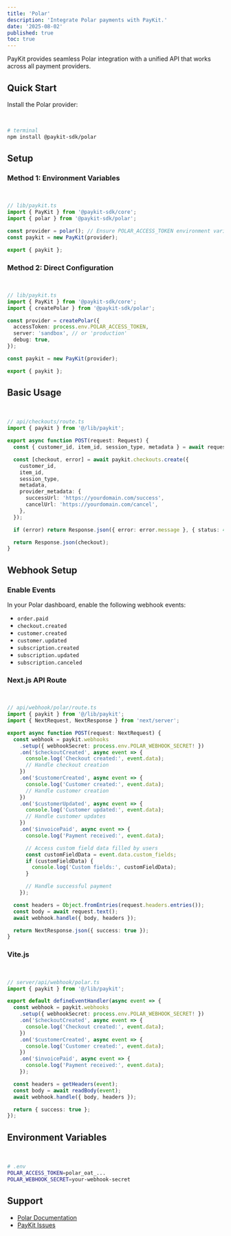 ```yaml
---
title: 'Polar'
description: 'Integrate Polar payments with PayKit.'
date: '2025-08-02'
published: true
toc: true
---
```


PayKit provides seamless Polar integration with a unified API that works across all payment providers.

## Quick Start

Install the Polar provider:

<br />

```bash
# terminal
npm install @paykit-sdk/polar
```

## Setup

### Method 1: Environment Variables

<br />

```typescript
// lib/paykit.ts
import { PayKit } from '@paykit-sdk/core';
import { polar } from '@paykit-sdk/polar';

const provider = polar(); // Ensure POLAR_ACCESS_TOKEN environment variable is set
const paykit = new PayKit(provider);

export { paykit };
```

### Method 2: Direct Configuration

<br />

```typescript
// lib/paykit.ts
import { PayKit } from '@paykit-sdk/core';
import { createPolar } from '@paykit-sdk/polar';

const provider = createPolar({
  accessToken: process.env.POLAR_ACCESS_TOKEN,
  server: 'sandbox', // or 'production'
  debug: true,
});

const paykit = new PayKit(provider);

export { paykit };
```

## Basic Usage

<br />

```typescript
// api/checkouts/route.ts
import { paykit } from '@/lib/paykit';

export async function POST(request: Request) {
  const { customer_id, item_id, session_type, metadata } = await request.json();

  const [checkout, error] = await paykit.checkouts.create({
    customer_id,
    item_id,
    session_type,
    metadata,
    provider_metadata: {
      successUrl: 'https://yourdomain.com/success',
      cancelUrl: 'https://yourdomain.com/cancel',
    },
  });

  if (error) return Response.json({ error: error.message }, { status: 400 });

  return Response.json(checkout);
}
```

## Webhook Setup

### Enable Events

In your Polar dashboard, enable the following webhook events:

- `order.paid`
- `checkout.created`
- `customer.created`
- `customer.updated`
- `subscription.created`
- `subscription.updated`
- `subscription.canceled`

### Next.js API Route

<br />

```typescript
// api/webhook/polar/route.ts
import { paykit } from '@/lib/paykit';
import { NextRequest, NextResponse } from 'next/server';

export async function POST(request: NextRequest) {
  const webhook = paykit.webhooks
    .setup({ webhookSecret: process.env.POLAR_WEBHOOK_SECRET! })
    .on('$checkoutCreated', async event => {
      console.log('Checkout created:', event.data);
      // Handle checkout creation
    })
    .on('$customerCreated', async event => {
      console.log('Customer created:', event.data);
      // Handle customer creation
    })
    .on('$customerUpdated', async event => {
      console.log('Customer updated:', event.data);
      // Handle customer updates
    })
    .on('$invoicePaid', async event => {
      console.log('Payment received:', event.data);

      // Access custom field data filled by users
      const customFieldData = event.data.custom_fields;
      if (customFieldData) {
        console.log('Custom fields:', customFieldData);
      }

      // Handle successful payment
    });

  const headers = Object.fromEntries(request.headers.entries());
  const body = await request.text();
  await webhook.handle({ body, headers });

  return NextResponse.json({ success: true });
}
```

### Vite.js

<br />

```typescript
// server/api/webhook/polar.ts
import { paykit } from '@/lib/paykit';

export default defineEventHandler(async event => {
  const webhook = paykit.webhooks
    .setup({ webhookSecret: process.env.POLAR_WEBHOOK_SECRET! })
    .on('$checkoutCreated', async event => {
      console.log('Checkout created:', event.data);
    })
    .on('$customerCreated', async event => {
      console.log('Customer created:', event.data);
    })
    .on('$invoicePaid', async event => {
      console.log('Payment received:', event.data);
    });

  const headers = getHeaders(event);
  const body = await readBody(event);
  await webhook.handle({ body, headers });

  return { success: true };
});
```

## Environment Variables

<br />

```bash
# .env
POLAR_ACCESS_TOKEN=polar_oat_...
POLAR_WEBHOOK_SECRET=your-webhook-secret
```

## Support

- [Polar Documentation](https://docs.polar.sh/)
- [PayKit Issues](https://github.com/devodii/paykit/issues)
